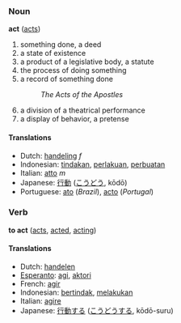 === Noun ===
'''act''' ([[acts]])

# something done, a deed
# a state of existence
# a product of a legislative body, a statute
# the process of doing something
# a record of something done
#: ''The Acts of the Apostles''
# a division of a theatrical performance
# a display of behavior, a pretense

==== Translations ====
*Dutch: [[handeling]] ''f''
*Indonesian: [[tindak|tindakan]], [[laku|perlakuan]], [[buat|perbuatan]]
*Italian: [[atto]] ''m''
*Japanese: [[行動]] ([[こうどう]], kōdō)
*Portuguese: [[ato]] (''Brazil''), [[acto]] (''Portugal'')

=== Verb ===
'''to act''' ([[acts]], [[acted]], [[acting]])

==== Translations ====
*Dutch: [[handelen]]
*[[Esperanto]]: [[agi]], [[aktori]]
*French: [[agir]]
*Indonesian: [[tindak|bertindak]], [[laku|melakukan]]
*Italian: [[agire]]
*Japanese: [[行動]]する ([[こうどう]]する, kōdō-suru)